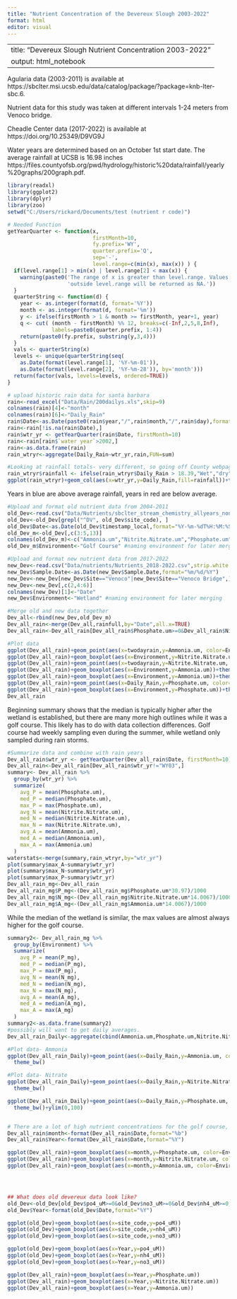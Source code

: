 ---
title: "Nutrient Concentration of the Devereux Slough 2003-2022"
format: html
editor: visual
---

---
title: "Devereux Slough Nutrient Concentration 2003-2022"
output: html_notebook
---

Agularia data (2003-2011) is available at https://sbclter.msi.ucsb.edu/data/catalog/package/?package=knb-lter-sbc.6.

Nutrient data for this study was taken at different intervals 1-24 meters from Venoco bridge.

Cheadle Center data (2017-2022) is available at https://doi.org/10.25349/D9VG9J

Water years are determined based on an October 1st start date. The average rainfall at UCSB is 16.98 inches https://files.countyofsb.org/pwd/hydrology/historic%20data/rainfall/yearly%20graphs/200graph.pdf.

```{r, echo=FALSE, warning=FALSE}
library(readxl)
library(ggplot2)
library(dplyr)
library(zoo)
setwd("C:/Users/rickard/Documents/test (nutrient r code)")
```

```{r}
# Needed Function 
getYearQuarter <- function(x,
                           firstMonth=10,
                           fy.prefix='WY',
                           quarter.prefix='Q',
                           sep='-',
                           level.range=c(min(x), max(x)) ) {
  if(level.range[1] > min(x) | level.range[2] < max(x)) {
    warning(paste0('The range of x is greater than level.range. Values ',
                   'outside level.range will be returned as NA.'))
  }
  quarterString <- function(d) {
    year <- as.integer(format(d, format='%Y'))
    month <- as.integer(format(d, format='%m'))
    y <- ifelse(firstMonth > 1 & month >= firstMonth, year+1, year)
    q <- cut( (month - firstMonth) %% 12, breaks=c(-Inf,2,5,8,Inf),
              labels=paste0(quarter.prefix, 1:4))
    return(paste0(fy.prefix, substring(y,3,4)))
  }
  vals <- quarterString(x)
  levels <- unique(quarterString(seq(
    as.Date(format(level.range[1], '%Y-%m-01')),
    as.Date(format(level.range[2], '%Y-%m-28')), by='month')))
  return(factor(vals, levels=levels, ordered=TRUE))
} 
```

```{r}
# upload historic rain data for santa barbara
rain<-read_excel("Data/Rain/200dailys.xls",skip=9)
colnames(rain)[4]<-"month"
colnames(rain)[6]<-"Daily_Rain"
rain$Date<-as.Date(paste0(rain$year,"/",rain$month,"/",rain$day),format="%Y/%m/%d")
rain<-rain[!is.na(rain$Date),]
rain$wtr_yr <- getYearQuarter(rain$Date, firstMonth=10)
rain<-rain[rain$`water year`>2002,]
rain<-as.data.frame(rain)
rain_wtryr<-aggregate(Daily_Rain~wtr_yr,rain,FUN=sum)

#Looking at rainfall totals- very different, so going off County webpage instead
rain_wtryr$rainfall <- ifelse(rain_wtryr$Daily_Rain > 18.39,"Wet","dry")
ggplot(rain_wtryr)+geom_col(aes(x=wtr_yr,y=Daily_Rain,fill=rainfall))+theme_bw()
```

Years in blue are above average rainfall, years in red are below average.

```{r, echo=FALSE, warning=FALSE}
#Upload and format old nutrient data from 2004-2011
old_Dev<-read.csv("Data/Nutrients/sbclter_stream_chemistry_allyears_non_registered_stations_20190628.csv")
old_Dev<-old_Dev[grepl("^DV", old_Dev$site_code), ]
old_Dev$Date<-as.Date(old_Dev$timestamp_local,format="%Y-%m-%dT%H:%M:%S")
old_Dev_m<-old_Dev[,c(3:5,13)]
colnames(old_Dev_m)<-c("Ammonia.um","Nitrite.Nitrate.um","Phosphate.um","Date")
old_Dev_m$Environment<-"Golf Course" #naming environment for later merging

#Upload and format new nutrient data from 2017-2022
new_Dev<-read.csv("Data/nutrients/Nutrients_2018-2022.csv",strip.white = TRUE)
new_Dev$Sample.Date<-as.Date(new_Dev$Sample.Date,format="%m/%d/%Y")
new_Dev<-new_Dev[new_Dev$Site=="Venoco"|new_Dev$Site=="Venoco Bridge",]
new_Dev<-new_Dev[,c(2,4:6)]
colnames(new_Dev)[1]<-"Date"
new_Dev$Environment<-"Wetland" #naming environment for later merging
```

```{r}
#Merge old and new data together
Dev_all<-rbind(new_Dev,old_Dev_m)
Dev_all_rain<-merge(Dev_all,rainfull,by="Date",all.x=TRUE)
Dev_all_rain<-Dev_all_rain[Dev_all_rain$Phosphate.um>=0&Dev_all_rain$Nitrite.Nitrate.um>=0&Dev_all_rain$Ammonia.um>=0,]

#Plot data
ggplot(Dev_all_rain)+geom_point(aes(x=twodayrain,y=Ammonia.um, color=Environment))+theme_bw()
ggplot(Dev_all_rain)+geom_boxplot(aes(x=Environment,y=Nitrite.Nitrate.um))+theme_bw()
ggplot(Dev_all_rain)+geom_point(aes(x=twodayrain,y=Nitrite.Nitrate.um, color=Environment))+theme_bw()
ggplot(Dev_all_rain)+geom_boxplot(aes(x=Environment,y=Ammonia.um))+theme_bw()
ggplot(Dev_all_rain)+geom_boxplot(aes(x=Environment,y=Ammonia.um))+theme_bw()+ylim(0,50)
ggplot(Dev_all_rain)+geom_point(aes(x=Daily_Rain,y=Phosphate.um, color=Environment))+theme_bw()
ggplot(Dev_all_rain)+geom_boxplot(aes(x=Environment,y=Phosphate.um))+theme_bw()
Dev_all_rain
```

Beginning summary shows that the median is typically higher after the wetland is established, but there are many more high outlines while it was a golf course. This likely has to do with data collection differences. Golf course had weekly sampling even during the summer, while wetland only sampled during rain storms.

```{r, echo=FALSE, warning=FALSE}
#Summarize data and combine with rain years
Dev_all_rain$wtr_yr <- getYearQuarter(Dev_all_rain$Date, firstMonth=10)
Dev_all_rain<-Dev_all_rain[Dev_all_rain$wtr_yr!="WY03",]
summary<- Dev_all_rain %>% 
  group_by(wtr_yr) %>% 
  summarize(
    avg_P = mean(Phosphate.um),
    med_P = median(Phosphate.um),
    max_P = max(Phosphate.um),
    avg_N = mean(Nitrite.Nitrate.um),
    med_N = median(Nitrite.Nitrate.um),
    max_N = max(Nitrite.Nitrate.um),
    avg_A = mean(Ammonia.um),
    med_A = median(Ammonia.um),
    max_A = max(Ammonia.um)
  )
waterstats<-merge(summary,rain_wtryr,by="wtr_yr")
plot(summary$max_A~summary$wtr_yr)
plot(summary$max_N~summary$wtr_yr)
plot(summary$max_P~summary$wtr_yr)
Dev_all_rain_mg<-Dev_all_rain
Dev_all_rain_mg$P_mg<-(Dev_all_rain_mg$Phosphate.um*30.97)/1000
Dev_all_rain_mg$N_mg<-(Dev_all_rain_mg$Nitrite.Nitrate.um*14.0067)/1000
Dev_all_rain_mg$A_mg<-(Dev_all_rain_mg$Ammonia.um*14.0067)/1000
```

While the median of the wetland is similar, the max values are almost always higher for the golf course.

```{r, echo=FALSE, warning=FALSE}

summary2<- Dev_all_rain_mg %>% 
  group_by(Environment) %>% 
  summarize(
    avg_P = mean(P_mg),
    med_P = median(P_mg),
    max_P = max(P_mg),
    avg_N = mean(N_mg),
    med_N = median(N_mg),
    max_N = max(N_mg),
    avg_A = mean(A_mg),
    med_A = median(A_mg),
    max_A = max(A_mg)
  )
summary2<-as.data.frame(summary2)
#possibly will want to get daily averages.
Dev_all_rain_Daily<-aggregate(cbind(Ammonia.um,Phosphate.um,Nitrite.Nitrate.um)~Date+Daily_Rain+Environment+twodayrain,Dev_all_rain,FUN=mean)

#Plot data- Ammonia
ggplot(Dev_all_rain_Daily)+geom_point(aes(x=Daily_Rain,y=Ammonia.um, color=Environment))+
  theme_bw()

#Plot data- Nitrate
ggplot(Dev_all_rain_Daily)+geom_point(aes(x=Daily_Rain,y=Nitrite.Nitrate.um, color=Environment))+
  theme_bw()

ggplot(Dev_all_rain_Daily)+geom_point(aes(x=Daily_Rain,y=Phosphate.um, color=Environment))+
  theme_bw()+ylim(0,100)


# There are a lot of high nutrient concentrations for the golf course, but also a lot more samples taken now try to seperate by month
Dev_all_rain$month<-format(Dev_all_rain$Date,format="%b")
Dev_all_rain$Year<-format(Dev_all_rain$Date,format="%Y")

ggplot(Dev_all_rain)+geom_boxplot(aes(x=month,y=Phosphate.um, color=Environment))
ggplot(Dev_all_rain)+geom_boxplot(aes(x=month,y=Nitrite.Nitrate.um, color=Environment))
ggplot(Dev_all_rain)+geom_boxplot(aes(x=month,y=Ammonia.um, color=Environment))+ylim(0,100)




## What does old devereux data look like?
old_Dev<-old_Dev[old_Dev$po4_uM>=0&old_Dev$no3_uM>=0&old_Dev$nh4_uM>=0,]
old_Dev$Year<-format(old_Dev$Date,format="%Y")

ggplot(old_Dev)+geom_boxplot(aes(x=site_code,y=po4_uM))
ggplot(old_Dev)+geom_boxplot(aes(x=site_code,y=nh4_uM))
ggplot(old_Dev)+geom_boxplot(aes(x=site_code,y=no3_uM))

ggplot(old_Dev)+geom_boxplot(aes(x=Year,y=po4_uM))
ggplot(old_Dev)+geom_boxplot(aes(x=Year,y=nh4_uM))
ggplot(old_Dev)+geom_boxplot(aes(x=Year,y=no3_uM))

ggplot(Dev_all_rain)+geom_boxplot(aes(x=Year,y=Phosphate.um))
ggplot(Dev_all_rain)+geom_boxplot(aes(x=Year,y=Nitrite.Nitrate.um))
ggplot(Dev_all_rain)+geom_boxplot(aes(x=Year,y=Ammonia.um))
```
